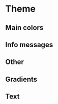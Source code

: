 
<Meta title="Colors" />

# Theme

<ColorPalette>

  ## Main colors
  <ColorItem title="Primary" colors={[theme.colors.primary]} />
  <ColorItem title="Secondary" colors={[theme.colors.secondary]} />
  <ColorItem title="Tertiary" colors={[theme.colors.tertiary]} />
  <ColorItem title="Quaternary" colors={[theme.colors.quaternary]} />


  ## Info messages
  <ColorItem title="Info" colors={[theme.colors.info]} />
  <ColorItem title="Success" colors={[theme.colors.success]} />
  <ColorItem title="Warning" colors={[theme.colors.warning]} />
  <ColorItem title="Error" colors={[theme.colors.error]} />

  ## Other
  <ColorItem title="Background" colors={[theme.colors.background]} />
  <ColorItem title="Gray" colors={[theme.colors.gray]} />

  ## Gradients
  <ColorItem title="Primary" colors={[theme.gradient.primary]} />
  <ColorItem title="Secondary" colors={[theme.gradient.secondary]} />
  <ColorItem title="Tertiary" colors={[theme.gradient.tertiary]} />
  <ColorItem title="Quaternary" colors={[theme.gradient.quaternary]} />

  ## Text
  <ColorItem title="Text" colors={[theme.colors.gray]} />

</ColorPalette>